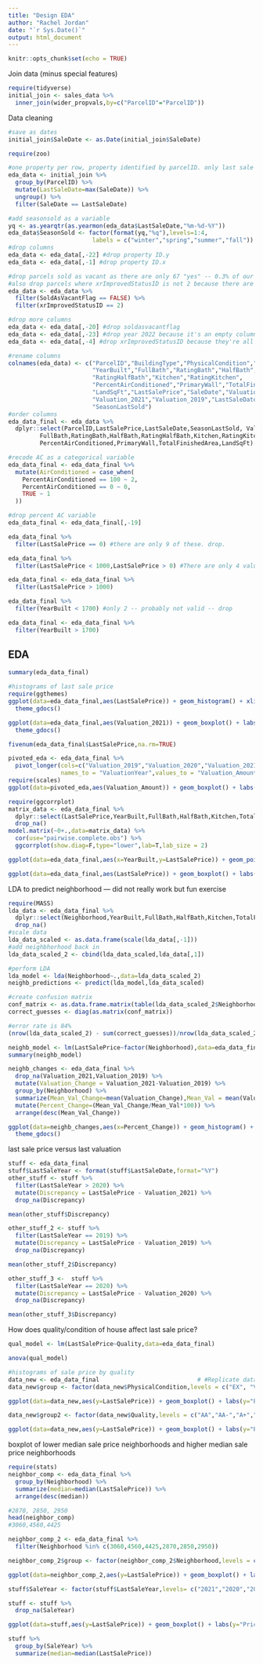 ```yaml
---
title: "Design EDA"
author: "Rachel Jordan"
date: "`r Sys.Date()`"
output: html_document
---
```


```r
knitr::opts_chunk$set(echo = TRUE)
```

Join data (minus special features)

```r
require(tidyverse)
initial_join <- sales_data %>% 
  inner_join(wider_propvals,by=c("ParcelID"="ParcelID"))
```

Data cleaning

```r
#save as dates
initial_join$SaleDate <- as.Date(initial_join$SaleDate)

require(zoo)

#one property per row, property identified by parcelID. only last sale date included.
eda_data <- initial_join %>% 
  group_by(ParcelID) %>% 
  mutate(LastSaleDate=max(SaleDate)) %>% 
  ungroup() %>% 
  filter(SaleDate == LastSaleDate) 

#add seasonsold as a variable
yq <- as.yearqtr(as.yearmon(eda_data$LastSaleDate,"%m-%d-%Y"))
eda_data$SeasonSold <- factor(format(yq,"%q"),levels=1:4,
                        labels = c("winter","spring","summer","fall"))
#drop columns
eda_data <- eda_data[,-22] #drop property ID.y
eda_data <- eda_data[,-1] #drop property ID.x

#drop parcels sold as vacant as there are only 67 "yes" -- 0.3% of our data
#also drop parcels where xrImprovedStatusID is not 2 because there are barely any and those aren't houses
eda_data <- eda_data %>% 
  filter(SoldAsVacantFlag == FALSE) %>% 
  filter(xrImprovedStatusID == 2)

#drop more columns
eda_data <- eda_data[,-20] #drop soldasvacantflag
eda_data <- eda_data[,-23] #drop year 2022 because it's an empty column 
eda_data <- eda_data[,-4] #drop xrImprovedStatusID because they're all 2

#rename columns
colnames(eda_data) <- c("ParcelID","BuildingType","PhysicalCondition","Neighborhood","Quality",
                        "YearBuilt","FullBath","RatingBath","HalfBath",
                        "RatingHalfBath","Kitchen","RatingKitchen",
                        "PercentAirConditioned","PrimaryWall","TotalFinishedArea",
                        "LandSqFt","LastSalePrice","SaleDate","Valuation_2020",
                        "Valuation_2021","Valuation_2019","LastSaleDate",
                        "SeasonLastSold")
#order columns
eda_data_final <- eda_data %>%
  dplyr::select(ParcelID,LastSalePrice,LastSaleDate,SeasonLastSold, Valuation_2019,Valuation_2020,Valuation_2021,BuildingType,PhysicalCondition,Neighborhood,Quality,YearBuilt,
         FullBath,RatingBath,HalfBath,RatingHalfBath,Kitchen,RatingKitchen,
         PercentAirConditioned,PrimaryWall,TotalFinishedArea,LandSqFt)

#recode AC as a categorical variable
eda_data_final <- eda_data_final %>% 
  mutate(AirConditioned = case_when(
    PercentAirConditioned == 100 ~ 2,
    PercentAirConditioned == 0 ~ 0,
    TRUE ~ 1
  ))

#drop percent AC variable
eda_data_final <- eda_data_final[,-19]

eda_data_final %>% 
  filter(LastSalePrice == 0) #there are only 9 of these. drop. 

eda_data_final %>% 
  filter(LastSalePrice < 1000,LastSalePrice > 0) #There are only 4 values > 0 and < 1000 so drop those too 

eda_data_final <- eda_data_final %>% 
  filter(LastSalePrice > 1000)

eda_data_final %>% 
  filter(YearBuilt < 1700) #only 2 -- probably not valid -- drop

eda_data_final <- eda_data_final %>% 
  filter(YearBuilt > 1700) 
```

## EDA

```r
summary(eda_data_final)
```

```r
#histograms of last sale price
require(ggthemes)
ggplot(data=eda_data_final,aes(LastSalePrice)) + geom_histogram() + xlim(0,1000000) + labs(x="Last Sale Price in USD",y="Number of Properties") + 
  theme_gdocs()
```

```r
ggplot(data=eda_data_final,aes(Valuation_2021)) + geom_boxplot() + labs(x="2021 Valuation in USD",y="Number of Properties") + 
  theme_gdocs()
```

```r
fivenum(eda_data_final$LastSalePrice,na.rm=TRUE)
```

```r
pivoted_eda <- eda_data_final %>% 
  pivot_longer(cols=c("Valuation_2019","Valuation_2020","Valuation_2021"),
               names_to = "ValuationYear",values_to = "Valuation_Amount")
require(scales)
ggplot(data=pivoted_eda,aes(Valuation_Amount)) + geom_boxplot() + labs(x="Valuation in USD") + facet_grid(rows=vars(ValuationYear)) + theme_gdocs() +scale_x_continuous(limits=c(0,300000),labels=comma) + theme(axis.text.y=element_blank())
```

```r
require(ggcorrplot)
matrix_data <- eda_data_final %>% 
  dplyr::select(LastSalePrice,YearBuilt,FullBath,HalfBath,Kitchen,TotalFinishedArea,LandSqFt) %>% 
  drop_na()
model.matrix(~0+.,data=matrix_data) %>% 
  cor(use="pairwise.complete.obs") %>% 
  ggcorrplot(show.diag=F,type="lower",lab=T,lab_size = 2)
```

```r
ggplot(data=eda_data_final,aes(x=YearBuilt,y=LastSalePrice)) + geom_point()
```

```r
ggplot(data=eda_data_final,aes(LastSalePrice)) + geom_boxplot() + labs(x="Price of Last Sale in USD") + facet_grid(rows=vars(SeasonLastSold)) + theme_gdocs() +scale_x_continuous(limits=c(0,300000),labels=comma) + theme(axis.text.y=element_blank(),strip.text.y = element_text(size=15))
```

LDA to predict neighborhood --- did not really work but fun exercise

```r
require(MASS)
lda_data <- eda_data_final %>% 
  dplyr::select(Neighborhood,YearBuilt,FullBath,HalfBath,Kitchen,TotalFinishedArea,LandSqFt) %>% 
  drop_na()
#scale data
lda_data_scaled <- as.data.frame(scale(lda_data[,-1]))
#add neighbhorhood back in
lda_data_scaled_2 <- cbind(lda_data_scaled,lda_data[,1])

#perform LDA
lda_model <- lda(Neighborhood~.,data=lda_data_scaled_2)
neighb_predictions <- predict(lda_model,lda_data_scaled)

#create confusion matrix
conf_matrix <- as.data.frame.matrix(table(lda_data_scaled_2$Neighborhood,neighb_predictions$class))
correct_guesses <- diag(as.matrix(conf_matrix))

#error rate is 84%
(nrow(lda_data_scaled_2) - sum(correct_guesses))/nrow(lda_data_scaled_2)
```

```r
neighb_model <- lm(LastSalePrice~factor(Neighborhood),data=eda_data_final)
summary(neighb_model)
```

```r
neighb_changes <- eda_data_final %>% 
  drop_na(Valuation_2021,Valuation_2019) %>% 
  mutate(Valuation_Change = Valuation_2021-Valuation_2019) %>% 
  group_by(Neighborhood) %>% 
  summarize(Mean_Val_Change=mean(Valuation_Change),Mean_Val = mean(Valuation_2019)) %>% 
  mutate(Percent_Change=(Mean_Val_Change/Mean_Val*100)) %>% 
  arrange(desc(Mean_Val_Change))

ggplot(data=neighb_changes,aes(x=Percent_Change)) + geom_histogram() + labs(x="Percent Change in Mean Home Value between 2019-2021",y="Number of Neighborhoods") + 
  theme_gdocs()
```

last sale price versus last valuation

```r
stuff <- eda_data_final
stuff$LastSaleYear <- format(stuff$LastSaleDate,format="%Y")
other_stuff <- stuff %>%
  filter(LastSaleYear > 2020) %>% 
  mutate(Discrepancy = LastSalePrice - Valuation_2021) %>% 
  drop_na(Discrepancy)

mean(other_stuff$Discrepancy)

other_stuff_2 <- stuff %>%
  filter(LastSaleYear == 2019) %>% 
  mutate(Discrepancy = LastSalePrice - Valuation_2019) %>% 
  drop_na(Discrepancy)

mean(other_stuff_2$Discrepancy)

other_stuff_3 <-  stuff %>%
  filter(LastSaleYear == 2020) %>% 
  mutate(Discrepancy = LastSalePrice - Valuation_2020) %>% 
  drop_na(Discrepancy)

mean(other_stuff_3$Discrepancy)


```

How does quality/condition of house affect last sale price?

```r
qual_model <- lm(LastSalePrice~Quality,data=eda_data_final)

anova(qual_model)


```

```r
#histograms of sale price by quality
data_new <- eda_data_final                            # #Replicate data
data_new$group <- factor(data_new$PhysicalCondition,levels = c("EX", "VG", "GD", "AV","FR","PR","VP","UN")) #relevel

ggplot(data=data_new,aes(y=LastSalePrice)) + geom_boxplot() + labs(y="Price of Last Sale in USD") + facet_grid(cols=vars(group)) + theme_gdocs() +scale_y_continuous(limits=c(0,300000),labels=comma) + theme(axis.text.x=element_blank(),strip.text.y = element_text(size=15))
```

```r
data_new$group2 <- factor(data_new$Quality,levels = c("AA","AA-","A+","A","A-","B+","B","B-","C+","C","C-","D+","D","D-","E+","E","M&S 2")) #relevel

ggplot(data=data_new,aes(y=LastSalePrice)) + geom_boxplot() + labs(y="Price of Last Sale in USD") + facet_grid(cols=vars(group2)) + theme_gdocs() +scale_y_continuous(limits=c(0,2000000),labels=comma) + theme(axis.text.x=element_blank(),strip.text.y = element_text(size=15))
```

boxplot of lower median sale price neighborhoods and higher median sale price neighborhoods

```r
require(stats)
neighbor_comp <- eda_data_final %>% 
  group_by(Neighborhood) %>% 
  summarize(median=median(LastSalePrice)) %>%
  arrange(desc(median))

#2870, 2850, 2950
head(neighbor_comp)
#3060,4560,4425

neighbor_comp_2 <- eda_data_final %>% 
  filter(Neighborhood %in% c(3060,4560,4425,2870,2850,2950))

neighbor_comp_2$group <- factor(neighbor_comp_2$Neighborhood,levels = c("3060","4560","4425","2950","2850","2870")) #relevel

ggplot(data=neighbor_comp_2,aes(y=LastSalePrice)) + geom_boxplot() + labs(y="Price of Last Sale in USD") + facet_grid(cols=vars(group)) + theme_gdocs() +scale_y_continuous(limits=c(0,1000000),labels=comma) + theme(axis.text.x=element_blank(),strip.text.y = element_text(size=15))
```

```r
stuff$SaleYear <- factor(stuff$LastSaleYear,levels= c("2021","2020","2019"))

stuff <- stuff %>% 
  drop_na(SaleYear)

ggplot(data=stuff,aes(y=LastSalePrice)) + geom_boxplot() + labs(y="Price of Last Sale in USD") + facet_grid(cols=vars(SaleYear)) + theme_gdocs() +scale_y_continuous(limits=c(0,300000),labels=comma) + theme(axis.text.x=element_blank(),strip.text.y = element_text(size=15))

stuff %>% 
  group_by(SaleYear) %>% 
  summarize(median=median(LastSalePrice))
```

